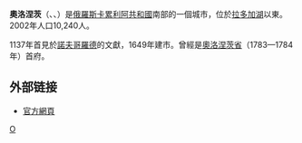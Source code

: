 {{Coord|60|59|N|32|58|E|display=title}}

'''奧洛涅茨'''（{{lang-ru|Олонец}}、{{lang-fi|Aunus}}、{{lang-de|Olonez}}）是[[俄羅斯|俄羅斯]][[卡累利阿共和國|卡累利阿共和國]]南部的一個城市，位於[[拉多加湖|拉多加湖]]以東。2002年人口10,240人。

1137年首見於[[諾夫哥羅德|諾夫哥羅德]]的文獻，1649年建市。曾經是[[奧洛涅茨省|奧洛涅茨省]]（1783—1784年）首府。

==外部链接==
* [https://web.archive.org/web/20110221032724/http://omutninsk.com/ 官方網頁] {{ru icon}}

{{Authority control}}

{{卡累利阿共和國行政區劃}}

[[Category:卡累利阿共和國城市|О]]